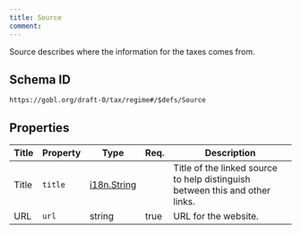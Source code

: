 ```yaml
---
title: Source
comment: 
---
```


Source describes where the information for the taxes comes from.

## Schema ID

`https://gobl.org/draft-0/tax/regime#/$defs/Source`

## Properties

| Title | Property | Type                                | Req. | Description                                                                  |
|-------|----------|-------------------------------------|------|------------------------------------------------------------------------------|
| Title | `title`  | [i18n.String](/draft-0/i18n/string) |      | Title of the linked source to help distinguish between this and other links. |
| URL   | `url`    | string                              | true | URL for the website.                                                         |


